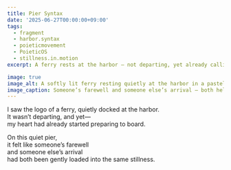 ```yaml
---
title: Pier Syntax
date: '2025-06-27T00:00:00+09:00'
tags:
  - fragment
  - harbor.syntax
  - poieticmovement
  - PoieticOS
  - stillness.in.motion
excerpt: A ferry rests at the harbor — not departing, yet already calling the heart aboard.

image: true
image_alt: A softly lit ferry resting quietly at the harbor in a pastel-hued dusk.
image_caption: Someone’s farewell and someone else’s arrival — both held in stillness.
---
```


I saw the logo of a ferry, quietly docked at the harbor.  
It wasn’t departing, and yet—  
my heart had already started preparing to board.  

On this quiet pier,  
it felt like someone’s farewell  
and someone else’s arrival  
had both been gently loaded into the same stillness.  